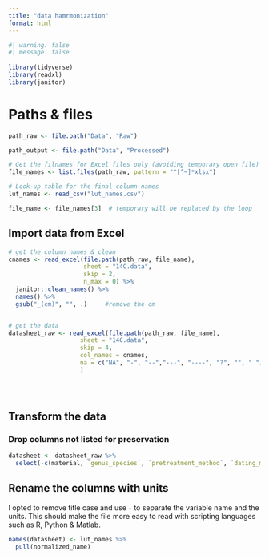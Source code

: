 ```yaml
---
title: "data hamrmonization"
format: html
---
```


```r
#| warning: false 
#| message: false
  
library(tidyverse)
library(readxl)
library(janitor)
```

# Paths & files

```r
path_raw <- file.path("Data", "Raw")

path_output <- file.path("Data", "Processed")

# Get the filnames for Excel files only (avoiding temporary open file)
file_names <- list.files(path_raw, pattern = "^[^~]*xlsx")

# Look-up table for the final column names
lut_names <- read_csv("lut_names.csv")

file_name <- file_names[3]  # temporary will be replaced by the loop
```



## Import data from Excel

```r


# get the column names & clean
cnames <- read_excel(file.path(path_raw, file_name), 
                     sheet = "14C.data", 
                     skip = 2, 
                     n_max = 0) %>% 
  janitor::clean_names() %>%
  names() %>%
  gsub("_(cm)", "", .)     #remove the cm


# get the data
datasheet_raw <- read_excel(file.path(path_raw, file_name), 
                    sheet = "14C.data", 
                    skip = 4, 
                    col_names = cnames, 
                    na = c("NA", "-", "--","---", "----", "?", "", " ") # YOU WILL NEED TO ADD ANY OTHER PATTTERN YOU USED FOR NAs
                    ) 


  
```

## Transform the data

### Drop columns not listed for preservation

```r
datasheet <- datasheet_raw %>%
  select(-c(material, `genus_species`, `pretreatment_method`, `dating_method`, `analysis_type`))
```

## Rename the columns with units

I opted to remove title case and use `-` to separate the variable name and the units. This should make the file more easy to read with scripting languages such as R, Python & Matlab.



```r
names(datasheet) <- lut_names %>%
  pull(normalized_name)
```




